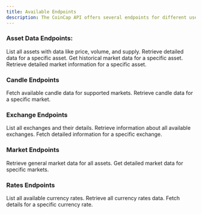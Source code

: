 ```yaml
---
title: Available Endpoints
description: The CoinCap API offers several endpoints for different use cases. Below is a high-level overview of some of the most commonly used ones
---
```


### Asset Data Endpoints:

<CardGroup cols={2}>
  <Card title="GET /assets" icon="square-1" href="/api-reference/endpoint/asset/assets">
    List all assets with data like price, volume, and supply.
  </Card>
  <Card title="GET /assets/{id}" icon="square-2" href="/api-reference/endpoint/asset/all-crypto">
    Retrieve detailed data for a specific asset.
  </Card>
  <Card title="GET /assets/{id}/history" icon="square-3" href="/api-reference/endpoint/asset/history">
    Get historical market data for a specific asset.
  </Card>
  <Card title="GET /assets/{id}/market" icon="square-4" href="/api-reference/endpoint/asset/retrieve-market-information">
    Retrieve detailed market information for a specific asset.
  </Card>
</CardGroup>

### Candle Endpoints

<CardGroup cols={2}>
  <Card title="GET /candles" icon="square-1" href="/api-reference/endpoint/candles">
    Fetch available candle data for supported markets.
  </Card>
  <Card title="GET /candles/market" icon="square-2" href="/api-reference/endpoint/candles/get-market-candles">
    Retrieve candle data for a specific market.
  </Card>
</CardGroup>

### Exchange Endpoints

<CardGroup cols={2}>
  <Card title="GET /exchanges" icon="square-1" href="/api-reference/endpoint/exchanges">
    List all exchanges and their details.
  </Card>
  <Card title="GET /exchanges/all" icon="square-2" href="/api-reference/endpoint/exchanges/get-all-exchanges">
    Retrieve information about all available exchanges.
  </Card>
  <Card title="GET /exchanges/{id}" icon="square-3" href="/api-reference/endpoint/exchanges/get-exchange-by-id">
    Fetch detailed information for a specific exchange.
  </Card>
</CardGroup>

### Market Endpoints

<CardGroup cols={2}>
  <Card title="GET /markets" icon="square-1" href="/api-reference/endpoint/markets">
    Retrieve general market data for all assets.
  </Card>
  <Card title="GET /markets/data" icon="square-2" href="/api-reference/endpoint/markets/get-market-data">
    Get detailed market data for specific markets.
  </Card>
</CardGroup>

### Rates Endpoints

<CardGroup cols={2}>
  <Card title="GET /rates" icon="square-1" href="/api-reference/endpoint/rates">
    List all available currency rates.
  </Card>
  <Card title="GET /rates/all" icon="square-2" href="/api-reference/endpoint/rates/get-all-rates">
    Retrieve all currency rates data.
  </Card>
  <Card title="GET /rates/{id}" icon="square-3" href="/api-reference/endpoint/rates/get-rate-by-id">
    Fetch details for a specific currency rate.
  </Card>
</CardGroup>